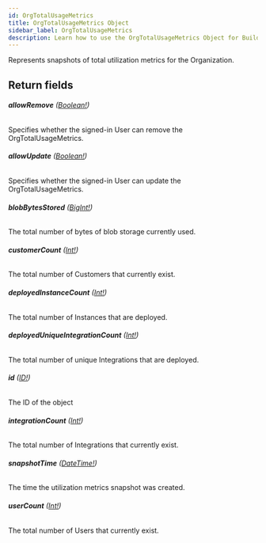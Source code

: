 ```yaml
---
id: OrgTotalUsageMetrics
title: OrgTotalUsageMetrics Object
sidebar_label: OrgTotalUsageMetrics
description: Learn how to use the OrgTotalUsageMetrics Object for Builder's API.
---
```


Represents snapshots of total utilization metrics for the Organization.

## Return fields

###### <b>allowRemove</b> ([Boolean!](/docs/composer/builder/api/schema/scalar/Boolean.mdx))

Specifies whether the signed-in User can remove the OrgTotalUsageMetrics.

###### <b>allowUpdate</b> ([Boolean!](/docs/composer/builder/api/schema/scalar/Boolean.mdx))

Specifies whether the signed-in User can update the OrgTotalUsageMetrics.

###### <b>blobBytesStored</b> ([BigInt!](/docs/composer/builder/api/schema/scalar/BigInt.mdx))

The total number of bytes of blob storage currently used.

###### <b>customerCount</b> ([Int!](/docs/composer/builder/api/schema/scalar/Int.mdx))

The total number of Customers that currently exist.

###### <b>deployedInstanceCount</b> ([Int!](/docs/composer/builder/api/schema/scalar/Int.mdx))

The total number of Instances that are deployed.

###### <b>deployedUniqueIntegrationCount</b> ([Int!](/docs/composer/builder/api/schema/scalar/Int.mdx))

The total number of unique Integrations that are deployed.

###### <b>id</b> ([ID!](/docs/composer/builder/api/schema/scalar/ID.mdx))

The ID of the object

###### <b>integrationCount</b> ([Int!](/docs/composer/builder/api/schema/scalar/Int.mdx))

The total number of Integrations that currently exist.

###### <b>snapshotTime</b> ([DateTime!](/docs/composer/builder/api/schema/scalar/DateTime.mdx))

The time the utilization metrics snapshot was created.

###### <b>userCount</b> ([Int!](/docs/composer/builder/api/schema/scalar/Int.mdx))

The total number of Users that currently exist.
